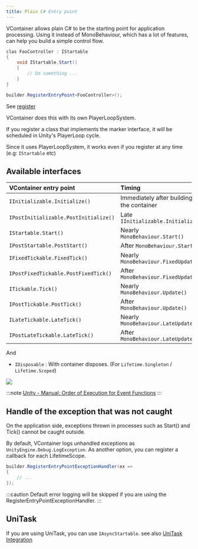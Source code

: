 ```yaml
---
title: Plain C# Entry point
---
```


VContainer allows plain C# to be the starting point for application processing.
Using it instead of MonoBehaviour, which has a lot of features, can help you build a simple control flow.

```csharp
clas FooController : IStartable
{
    void IStartable.Start()
    {
        // Do something ...
    }
}
```

```csharp
builder.RegisterEntryPoint<FooController>();
```

See [register](../registering/register-type#register-lifecycle-marker-interfaces)

VContainer does this with its own PlayerLoopSystem.

If you register a class that implements the marker interface, it will be scheduled in Unity's PlayerLoop cycle.

Since it uses PlayerLoopSystem, it works even if you register at any time (e.g: `IStartable` etc)


## Available interfaces

| VContainer entry point                | Timing |
|:--------------------------------------|:----------------------------------|
| `IInitializable.Initialize()`         | Immediately after building the container |
| `IPostInitializable.PostInitialize()` | Late `IInitializable.Initialize()`  |
| `IStartable.Start()`                  | Nearly `MonoBehaviour.Start()`    |
| `IPostStartable.PostStart()`          | After `MonoBehaviour.Start()`     |
| `IFixedTickable.FixedTick()`          | Nearly `MonoBehaviour.FixedUpdate()` |
| `IPostFixedTickable.PostFixedTick()`  | After `MonoBehaviour.FixedUpdate()` |
| `ITickable.Tick()`                    | Nearly `MonoBehaviour.Update()` |
| `IPostTickable.PostTick()`            | After `MonoBehaviour.Update()` |
| `ILateTickable.LateTick()`            | Nearly `MonoBehaviour.LateUpdate()` |
| `IPostLateTickable.LateTick()`        | After `MonoBehaviour.LateUpdate()` |

And

- `IDisposable` : With container disposes. (For `Lifetime.Singleton` / `Lifetime.Scoped`)

![](./assets/lifecycle_diagram.png)

:::note
[Unity - Manual: Order of Execution for Event Functions](https://docs.unity3d.com/Manual/ExecutionOrder.html)
:::

## Handle of the exception that was not caught

On the application side, exceptions thrown in processes such as Start() and Tick() cannot be caught outside.

By default, VContainer logs unhandled exceptions as `UnityEngine.Debug.LogException`.
As another option, you can register a callback for each LifetimeScope.

```csharp
builder.RegisterEntryPointExceptionHandler(ex =>
{
    // ...
});
```

:::caution
Default error logging will be skipped if you are using the RegisterEntryPointExceptionHandler.
:::

## UniTask

If you are using UniTask, you can use `IAsyncStartable`. see also [UniTask Integration](../integrations/unitask)
